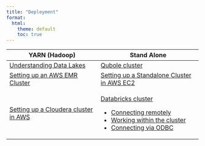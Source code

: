 ```yaml
---
title: "Deployment"
format:
  html:
    theme: default
    toc: true
---
```


+----------------------------------------------------------------------+-------------------------------------------------------------------------------+
| YARN (Hadoop)                                                        | Stand Alone                                                                   |
+======================================================================+===============================================================================+
| [Understanding Data Lakes](/deployment/data-lakes.qmd)               | [Qubole cluster](/deployment/qubole-overview.qmd)                             |
+----------------------------------------------------------------------+-------------------------------------------------------------------------------+
| [Setting up an AWS EMR Cluster](/deployment/yarn-cluster-emr.qmd)    | [Setting up a Standalone Cluster in AWS EC2](/deployment/stand-alone-aws.qmd) |
+----------------------------------------------------------------------+-------------------------------------------------------------------------------+
| [Setting up a Cloudera cluster in AWS](/deployment/cloudera-aws.qmd) | [Databricks cluster](/deployment/databricks-cluster.qmd)                      |
|                                                                      |                                                                               |
|                                                                      | -   [Connecting remotely](/deployment/databricks-cluster-remote.qmd)          |
|                                                                      | -   [Working within the cluster](/deployment/databricks-cluster-local.qmd)    |
|                                                                      | -   [Connecting via ODBC](/deployment/databricks-cluster-odbc.qmd)            |
+----------------------------------------------------------------------+-------------------------------------------------------------------------------+
